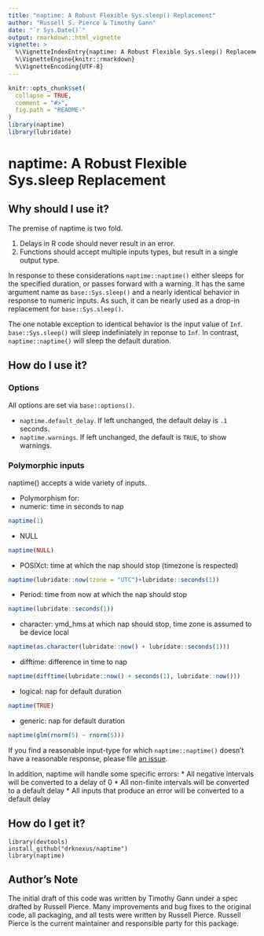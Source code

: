 ```yaml
---
title: "naptime: A Robust Flexible Sys.sleep() Replacement"
author: "Russell S. Pierce & Timothy Gann"
date: "`r Sys.Date()`"
output: rmarkdown::html_vignette
vignette: >
  %\VignetteIndexEntry{naptime: A Robust Flexible Sys.sleep() Replacement}
  %\VignetteEngine{knitr::rmarkdown}
  %\VignetteEncoding{UTF-8}
---
```


```r
knitr::opts_chunk$set(
  collapse = TRUE,
  comment = "#>",
  fig.path = "README-"
)
library(naptime)
library(lubridate)
```
# naptime: A Robust Flexible Sys.sleep Replacement

## Why should I use it?

The premise of naptime is two fold.  

1. Delays in R code should never result in an error.
2. Functions should accept multiple inputs types, but result in a single output type.  

In response to these considerations `naptime::naptime()` either sleeps for the specified duration, or passes forward with a warning.  It has the same argument name as `base::Sys.sleep()` and a nearly identical behavior in response to numeric inputs.  As such, it can be nearly used as a drop-in replacement for `base::Sys.sleep()`.  

The one notable exception to identical behavior is the input value of `Inf`.  `base::Sys.sleep()` will sleep indefiniately in reponse to `Inf`.  In contrast, `naptime::naptime()` will sleep the default duration.

## How do I use it?

### Options
All options are set via `base::options()`.

* `naptime.default_delay`.  If left unchanged, the default delay is `.1` seconds.
* `naptime.warnings`.  If left unchanged, the default is `TRUE`, to show warnings.

### Polymorphic inputs
naptime() accepts a wide variety of inputs.

* Polymorphism for:
 * numeric: time in seconds to nap
```r
naptime(1)
```
 * NULL
```r
naptime(NULL)
```
 * POSIXct: time at which the nap should stop (timezone is respected)
```r
naptime(lubridate::now(tzone = "UTC")+lubridate::seconds(1))
```
 * Period: time from now at which the nap should stop
```r
naptime(lubridate::seconds(1))
```
 * character: ymd_hms at which nap should stop, time zone is assumed to be device local
 ```r
 naptime(as.character(lubridate::now() + lubridate::seconds(1)))
 ```
 * difftime: difference in time to nap
 ```r
 naptime(difftime(lubridate::now() + seconds(1), lubridate::now()))
 ```
 * logical: nap for default duration
```r
naptime(TRUE)
```
 * generic: nap for default duration
 ```r
 naptime(glm(rnorm(5) ~ rnorm(5)))
 ```
If you find a reasonable input-type for which `naptime::naptime()` doesn't have a reasonable response, please file [an issue](https://github.com/drknexus/naptime/issues).

In addition, naptime will handle some specific errors:
* All negative intervals will be converted to a delay of 0
* All non-finite intervals will be converted to a default delay
* All inputs that produce an error will be converted to a default delay

## How do I get it?
```
library(devtools)
install_github("drknexus/naptime")
library(naptime)
```

## Author's Note
The initial draft of this code was written by Timothy Gann under a spec drafted by Russell Pierce.  Many improvements and bug fixes to the original code, all packaging, and all tests were written by Russell Pierce.  Russell Pierce is the current maintainer and responsible party for this package.
